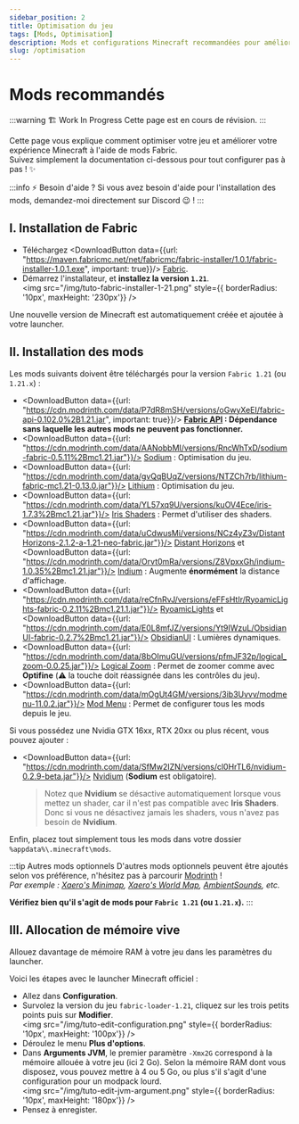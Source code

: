 ```yaml
---
sidebar_position: 2
title: Optimisation du jeu
tags: [Mods, Optimisation]
description: Mods et configurations Minecraft recommandées pour améliorer votre expérience de jeu
slug: /optimisation
---
```



# Mods recommandés

:::warning 🏗️ Work In Progress
Cette page est en cours de révision.
:::

Cette page vous explique comment optimiser votre jeu et améliorer votre expérience Minecraft à l'aide de mods Fabric. <br/>
Suivez simplement la documentation ci-dessous pour tout configurer pas à pas ! ✨

:::info ⚡ Besoin d'aide ?
Si vous avez besoin d'aide pour l'installation des mods, demandez-moi directement sur Discord 😉 !
:::

## I. Installation de Fabric

* Téléchargez <DownloadButton data={{url: "https://maven.fabricmc.net/net/fabricmc/fabric-installer/1.0.1/fabric-installer-1.0.1.exe", important: true}}/> [Fabric](https://fabricmc.net/use/installer/).
* Démarrez l'installateur, et **installez la version `1.21`**.<br/>
  <img src="/img/tuto-fabric-installer-1-21.png" style={{ borderRadius: '10px', maxHeight: '230px'}} /><br/>

Une nouvelle version de Minecraft est automatiquement créée et ajoutée à votre launcher.

## II. Installation des mods

Les mods suivants doivent être téléchargés pour la version `Fabric 1.21` (ou `1.21.x`) :
* <DownloadButton data={{url: "https://cdn.modrinth.com/data/P7dR8mSH/versions/oGwyXeEI/fabric-api-0.102.0%2B1.21.jar", important: true}}/>
  **[Fabric API](https://modrinth.com/mod/fabric-api/version/0.102.0+1.21) : Dépendance sans laquelle les autres mods ne peuvent pas fonctionner.**
* <DownloadButton data={{url: "https://cdn.modrinth.com/data/AANobbMI/versions/RncWhTxD/sodium-fabric-0.5.11%2Bmc1.21.jar"}}/>
  [Sodium](https://modrinth.com/mod/sodium/version/mc1.21-0.5.11) : Optimisation du jeu.
* <DownloadButton data={{url: "https://cdn.modrinth.com/data/gvQqBUqZ/versions/NTZCh7rb/lithium-fabric-mc1.21-0.13.0.jar"}}/>
  [Lithium](https://modrinth.com/mod/lithium/version/mc1.21-0.13.0) : Optimisation du jeu.
* <DownloadButton data={{url: "https://cdn.modrinth.com/data/YL57xq9U/versions/kuOV4Ece/iris-1.7.3%2Bmc1.21.jar"}}/>
  [Iris Shaders](https://modrinth.com/mod/iris/version/1.7.3+1.21) : Permet d'utiliser des shaders.
* <DownloadButton data={{url: "https://cdn.modrinth.com/data/uCdwusMi/versions/NCz4yZ3v/DistantHorizons-2.1.2-a-1.21-neo-fabric.jar"}}/>
  [Distant Horizons](https://modrinth.com/mod/distanthorizons/version/2.1.2-a-1.21) et
  <DownloadButton data={{url: "https://cdn.modrinth.com/data/Orvt0mRa/versions/Z8VpxxGh/indium-1.0.35%2Bmc1.21.jar"}}/>
  [Indium](https://modrinth.com/mod/indium/version/1.0.35+mc1.21) : Augmente **énormément** la distance d'affichage.
* <DownloadButton data={{url: "https://cdn.modrinth.com/data/reCfnRvJ/versions/eFFsHtIr/RyoamicLights-fabric-0.2.11%2Bmc1.21.1.jar"}}/>
  [RyoamicLights](https://modrinth.com/mod/ryoamiclights/version/0.2.11+mc1.21.1-fabric) et
  <DownloadButton data={{url: "https://cdn.modrinth.com/data/E0L8mfJZ/versions/Yt9IWzuL/ObsidianUI-fabric-0.2.7%2Bmc1.21.jar"}}/>
  [ObsidianUI](https://modrinth.com/mod/obsidianui/version/0.2.7+mc1.21-fabric) : Lumières dynamiques.
* <DownloadButton data={{url: "https://cdn.modrinth.com/data/8bOImuGU/versions/pfmJF32p/logical_zoom-0.0.25.jar"}}/>
  [Logical Zoom](https://modrinth.com/mod/logical-zoom/version/0.0.25) : Permet de zoomer comme avec **Optifine** (⚠️ la touche doit réassignée dans les contrôles du jeu).
* <DownloadButton data={{url: "https://cdn.modrinth.com/data/mOgUt4GM/versions/3ib3Uvvv/modmenu-11.0.2.jar"}}/>
  [Mod Menu](https://modrinth.com/mod/modmenu/version/11.0.2) : Permet de configurer tous les mods depuis le jeu.

Si vous possédez une Nvidia GTX 16xx, RTX 20xx ou plus récent, vous pouvez ajouter :
* <DownloadButton data={{url: "https://cdn.modrinth.com/data/SfMw2IZN/versions/cl0HrTL6/nvidium-0.2.9-beta.jar"}}/>
  [Nvidium](https://modrinth.com/mod/nvidium/version/0.2.9-beta) (**Sodium** est obligatoire).
  > Notez que **Nvidium** se désactive automatiquement lorsque vous mettez un shader, car il n'est pas compatible avec **Iris Shaders**.
  > Donc si vous ne désactivez jamais les shaders, vous n'avez pas besoin de **Nvidium**.

Enfin, placez tout simplement tous les mods dans votre dossier `%appdata%\.minecraft\mods`.

:::tip Autres mods optionnels
D'autres mods optionnels peuvent être ajoutés selon vos préférence, n'hésitez pas à parcourir [Modrinth](https://modrinth.com/mods?g=categories:fabric&v=1.21&e=client) !<br/>
_Par exemple : [Xaero's Minimap](https://modrinth.com/mod/xaeros-minimap/version/24.3.0_Fabric_1.21), [Xaero's World Map](https://modrinth.com/mod/xaeros-world-map/version/1.39.0_Fabric_1.21),
[AmbientSounds](https://modrinth.com/mod/ambientsounds/version/TWIsleX6), etc._

**Vérifiez bien qu'il s'agit de mods pour `Fabric 1.21` (ou `1.21.x`).**
:::

## III. Allocation de mémoire vive

Allouez davantage de mémoire RAM à votre jeu dans les paramètres du launcher.

Voici les étapes avec le launcher Minecraft officiel :
* Allez dans **Configuration**.
* Survolez la version du jeu `fabric-loader-1.21`, cliquez sur les trois petits points puis sur **Modifier**.<br/>
  <img src="/img/tuto-edit-configuration.png" style={{ borderRadius: '10px', maxHeight: '100px'}} /><br/>
* Déroulez le menu **Plus d'options**.
* Dans **Arguments JVM**, le premier paramètre `-Xmx2G` correspond à la mémoire allouée à votre jeu (ici 2 Go).
  Selon la mémoire RAM dont vous disposez, vous pouvez mettre à 4 ou 5 Go, ou plus s'il s'agit d'une configuration pour un modpack lourd.<br/>
  <img src="/img/tuto-edit-jvm-argument.png" style={{ borderRadius: '10px', maxHeight: '180px'}} /><br/>
* Pensez à enregister.